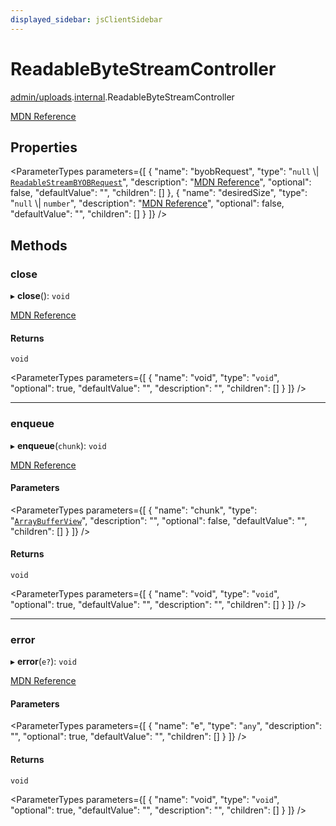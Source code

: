 ```yaml
---
displayed_sidebar: jsClientSidebar
---
```



# ReadableByteStreamController

[admin/uploads](../../modules/admin_uploads.mdx).[internal](../../admin_uploads/modules/admin_uploads.internal.mdx).ReadableByteStreamController

[MDN Reference](https://developer.mozilla.org/docs/Web/API/ReadableByteStreamController)

## Properties

<ParameterTypes parameters={[
  {
    "name": "byobRequest",
    "type": "``null`` \\| [`ReadableStreamBYOBRequest`](../../admin_uploads/modules/admin_uploads.internal.mdx#readablestreambyobrequest)",
    "description": "[MDN Reference](https://developer.mozilla.org/docs/Web/API/ReadableByteStreamController/byobRequest)",
    "optional": false,
    "defaultValue": "",
    "children": []
  },
  {
    "name": "desiredSize",
    "type": "``null`` \\| `number`",
    "description": "[MDN Reference](https://developer.mozilla.org/docs/Web/API/ReadableByteStreamController/desiredSize)",
    "optional": false,
    "defaultValue": "",
    "children": []
  }
]} />

## Methods

### close

▸ **close**(): `void`

[MDN Reference](https://developer.mozilla.org/docs/Web/API/ReadableByteStreamController/close)

#### Returns

`void`

<ParameterTypes parameters={[
  {
    "name": "void",
    "type": "`void`",
    "optional": true,
    "defaultValue": "",
    "description": "",
    "children": []
  }
]} />

___

### enqueue

▸ **enqueue**(`chunk`): `void`

[MDN Reference](https://developer.mozilla.org/docs/Web/API/ReadableByteStreamController/enqueue)

#### Parameters

<ParameterTypes parameters={[
  {
    "name": "chunk",
    "type": "[`ArrayBufferView`](admin_discounts.internal.ArrayBufferView.mdx)",
    "description": "",
    "optional": false,
    "defaultValue": "",
    "children": []
  }
]} />

#### Returns

`void`

<ParameterTypes parameters={[
  {
    "name": "void",
    "type": "`void`",
    "optional": true,
    "defaultValue": "",
    "description": "",
    "children": []
  }
]} />

___

### error

▸ **error**(`e?`): `void`

[MDN Reference](https://developer.mozilla.org/docs/Web/API/ReadableByteStreamController/error)

#### Parameters

<ParameterTypes parameters={[
  {
    "name": "e",
    "type": "`any`",
    "description": "",
    "optional": true,
    "defaultValue": "",
    "children": []
  }
]} />

#### Returns

`void`

<ParameterTypes parameters={[
  {
    "name": "void",
    "type": "`void`",
    "optional": true,
    "defaultValue": "",
    "description": "",
    "children": []
  }
]} />

